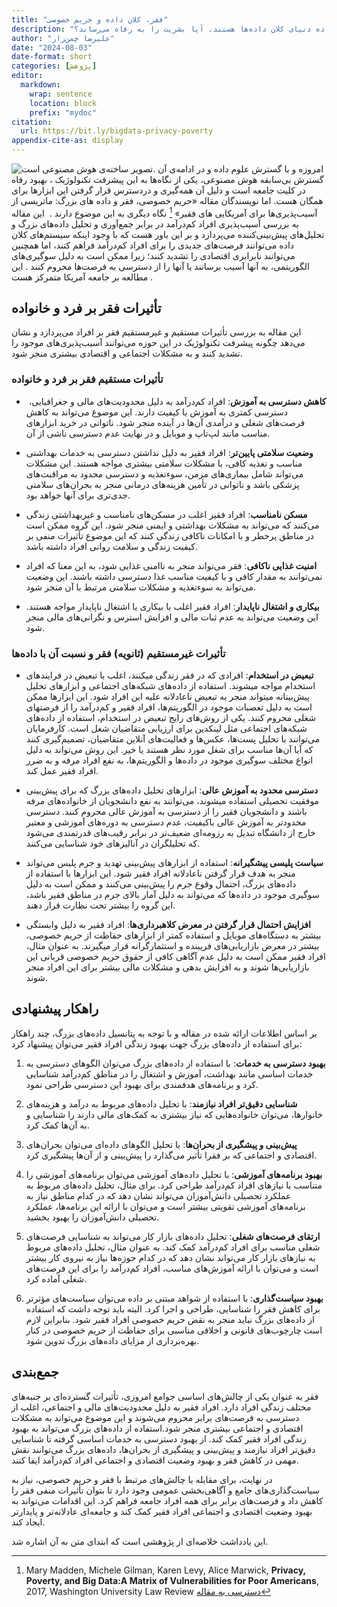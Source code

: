 ```yaml
---
title: "فقر، کلان داده و حریم خصوصی"
description: "پیشرفت تکنولوژی‌هایی مثل هوش مصنوعی که زاده دنیای کلان داده‌ها هستند، آیا بشریت را به رفاه می‌رساند؟"
author: "علیرضا چمن‌زار"
date: "2024-08-03"
date-format: short
categories: [پژوهش]
editor: 
  markdown: 
    wrap: sentence
    location: block
    prefix: "mydoc"
citation:
  url: https://bit.ly/bigdata-privacy-poverty
appendix-cite-as: display
---
```


![تصویر ساخته‌ی هوش مصنوعی است.](bigdatavsprivacy.jpeg "تصویر ساخته‌ی هوش مصنوعی است.") امروزه و با گسترش علوم داده و در ادامه‌ی آن گسترش بی‌سابقه هوش مصنوعی، یکی از نگاه‌ها به این پیشرفت تکنولوژیک ، بهبود رفاه در کلیت جامعه است و دلیل آن همه‌گیری و دردسترس قرار گرفتن این ابزارها برای همگان هست.
اما نویسندگان مقاله «حریم خصوصی، فقر و داده های بزرگ: ماتریسی از آسیب‌پذیری‌ها برای آمریکایی های فقیر» [^1] نگاه دیگری به این موضوع دارند
.  این مقاله به بررسی آسیب‌پذیری افراد کم‌درآمد در برابر جمع‌آوری و تحلیل داده‌های بزرگ و تحلیل‌های پیش‌بینی‌کننده می‌پردازد و بر این باور هست که با وجود اینکه سیستم‌های کلان داده می‌توانند فرصت‌های جدیدی را برای افراد کم‌درآمد فراهم کنند، اما همچنین می‌توانند نابرابری اقتصادی را تشدید کنند؛ زیرا ممکن است به دلیل سوگیری‌های الگوریتمی، به آنها آسیب برسانند یا آنها را از دسترسی به فرصت‌ها محروم کنند
. این مطالعه بر جامعه آمریکا متمرکز هست
.

[^1]: Mary Madden, Michele Gilman, Karen Levy, Alice Marwick, **Privacy, Poverty, and Big Data:A Matrix of Vulnerabilities for Poor Americans**, 2017, Washington University Law Review [دسترسی به مقاله](https://openscholarship.wustl.edu/cgi/viewcontent.cgi?article=6265&context=law_lawreview "Privacy, Poverty, and Big Data: A Matrix of Vulnerabilities for Poor Americans")

## تأثیرات فقر بر فرد و خانواده

این مقاله به بررسی تأثیرات مستقیم و غیرمستقیم فقر بر افراد می‌پردازد و نشان می‌دهد چگونه پیشرفت تکنولوژیک در این حوزه می‌توانند آسیب‌پذیری‌های موجود را تشدید کنند و به مشکلات اجتماعی و اقتصادی بیشتری منجر شود.

### تأثیرات مستقیم فقر بر فرد و خانواده

-    **کاهش دسترسی به آموزش**: افراد کم‌درآمد به دلیل محدودیت‌های مالی و جغرافیایی، دسترسی کمتری به آموزش با کیفیت دارند.
    این موضوع می‌تواند به کاهش فرصت‌های شغلی و درآمدی آن‌ها در آینده منجر شود.
    ناتوانی در خرید ابزارهای مناسب مانند لپ‌تاپ و موبایل و در نهایت عدم دسترسی ناشی از آن.

-   **وضعیت سلامتی پایین‌تر**: افراد فقیر به دلیل نداشتن دسترسی به خدمات بهداشتی مناسب و تغذیه کافی، با مشکلات سلامتی بیشتری مواجه هستند.
    این مشکلات می‌تواند شامل بیماری‌های مزمن، سوءتغذیه و دسترسی محدود به مراقبت‌های پزشکی باشد و ناتوانی در تأمین هزینه‌های درمانی منجر به بحران‌های سلامتی جدی‌تری برای آنها خواهد بود.

-   **مسکن نامناسب**: افراد فقیر اغلب در مسکن‌های نامناسب و غیربهداشتی زندگی می‌کنند که می‌تواند به مشکلات بهداشتی و ایمنی منجر شود.
    این گروه ممکن است در مناطق پرخطر و با امکانات ناکافی زندگی کنند که این موضوع تأثیرات منفی بر کیفیت زندگی و سلامت روانی افراد داشته باشد.

-   **امنیت غذایی ناکافی**: فقر می‌تواند منجر به ناامنی غذایی شود، به این معنا که افراد نمی‌توانند به مقدار کافی و با کیفیت مناسب غذا دسترسی داشته باشند.
    این وضعیت می‌تواند به سوءتغذیه و مشکلات سلامتی مرتبط با آن منجر شود.

-   **بیکاری و اشتغال ناپایدار**: افراد فقیر اغلب با بیکاری یا اشتغال ناپایدار مواجه هستند.
    این وضعیت می‌تواند به عدم ثبات مالی و افزایش استرس و نگرانی‌های مالی منجر شود.

### تأثیرات غیرمستقیم (ثانویه) فقر و نسبت آن با داده‌ها

-   **تبعیض در استخدام**: افرادی که در فقر زندگی میکنند، اغلب با تبعیض در فرایندهای استخدام مواجه میشوند.
    استفاده از داده‌های شبکه‌های اجتماعی و ابزارهای تحلیل پیش‌بینانه میتواند منجر به تبعیض ناعادلانه علیه این افراد شود.
    این ابزارها ممکن است به دلیل تعصبات موجود در الگوریتم‌ها، افراد فقیر و کم‌درآمد را از فرصتهای شغلی محروم کنند.
    یکی از روش‌های رایج تبعیض در استخدام، استفاده از داده‌های شبکه‌های اجتماعی مثل لینکدین برای ارزیابی متقاضیان شغل است.
    کارفرمایان می‌توانند با تحلیل پست‌ها، عکس‌ها و فعالیت‌های آنلاین متقاضیان، تصمیم‌گیری کنند که آیا آن‌ها مناسب برای شغل مورد نظر هستند یا خیر.
    این روش می‌تواند به دلیل انواع مختلف سوگیری موجود در داده‌ها و الگوریتم‌ها، به نفع افراد مرفه و به ضرر افراد فقیر عمل کند.

-   **دسترسی محدود به آموزش عالی**: ابزارهای تحلیل داده‌های بزرگ که برای پیش‌بینی موفقیت تحصیلی استفاده میشوند، می‌توانند به نفع دانشجویان از خانواده‌های مرفه باشند و دانشجویان فقیر را از دسترسی به آموزش عالی محروم کنند.
    دسترسی محدودتر به آموزش عالی باکیفیت، عدم دسترسی به دوره‌های آموزشی و معتبر خارج از دانشگاه تبدیل به رزومه‌ای ضعیف‌تر در برابر رقیب‌های قدرتمندی می‌شود که تحلیلگران در آنالیزهای خود شناسایی می‌کنند.

-   **سیاست پلیسی پیشگیرانه**: استفاده از ابزارهای پیش‌بینی تهدید و جرم پلیس می‌تواند منجر به هدف قرار گرفتن ناعادلانه افراد فقیر شود.
    این ابزارها با استفاده از داده‌های بزرگ، احتمال وقوع جرم را پیش‌بینی می‌کنند و ممکن است به دلیل سوگیری موجود در داده‌ها که می‌تواند به دلیل آمار بالای جرم‌ در مناطق فقیر باشد، این گروه را بیشتر تحت نظارت قرار دهند.

-   **افزایش احتمال قرار گرفتن در معرض کلاهبرداری‌ها**: افراد فقیر به دلیل وابستگی بیشتر به دستگاه‌های موبایل و استفاده کمتر از ابزارهای حفاظت از حریم خصوصی، بیشتر در معرض بازاریابی‌های فریبنده و استثمارگرانه قرار میگیرند.
    به عنوان مثال، افراد فقیر ممکن است به دلیل عدم آگاهی کافی از حقوق حریم خصوصی قربانی‌ این بازاریابی‌ها شوند و به افزایش بدهی و مشکلات مالی بیشتر برای این افراد منجر شوند.

## راهکار پیشنهادی

بر اساس اطلاعات ارائه شده در مقاله و با توجه به پتانسیل داده‌های بزرگ، چند راهکار برای استفاده از داده‌های بزرگ جهت بهبود زندگی افراد فقیر می‌توان پیشنهاد کرد:

1.  **بهبود دسترسی به خدمات**: با استفاده از داده‌های بزرگ می‌توان الگوهای دسترسی به خدمات اساسی مانند بهداشت، آموزش و اشتغال را در مناطق کم‌درآمد شناسایی کرد و برنامه‌های هدفمندی برای بهبود این دسترسی طراحی نمود.

2.  **شناسایی دقیق‌تر افراد نیازمند**: با تحلیل داده‌های مربوط به درآمد و هزینه‌های خانوارها، می‌توان خانواده‌هایی که نیاز بیشتری به کمک‌های مالی دارند را شناسایی و به آن‌ها کمک کرد.

3.  **پیش‌بینی و پیشگیری از بحران‌ها**: با تحلیل الگوهای داده‌ای می‌توان بحران‌های اقتصادی و اجتماعی که بر فقرا تأثیر می‌گذارد را پیش‌بینی و از آن‌ها پیشگیری کرد.

4.  **بهبود برنامه‌های آموزشی**: با تحلیل داده‌های آموزشی می‌توان برنامه‌های آموزشی را متناسب با نیازهای افراد کم‌درآمد طراحی کرد.
    برای مثال، تحلیل داده‌های مربوط به عملکرد تحصیلی دانش‌آموزان می‌تواند نشان دهد که در کدام مناطق نیاز به برنامه‌های آموزشی تقویتی بیشتر است و می‌توان با ارائه این برنامه‌ها، عملکرد تحصیلی دانش‌آموزان را بهبود بخشید.

5.  **ارتقای فرصت‌های شغلی**: تحلیل داده‌های بازار کار می‌تواند به شناسایی فرصت‌های شغلی مناسب برای افراد کم‌درآمد کمک کند.
    به عنوان مثال، تحلیل داده‌های مربوط به نیازهای بازار کار می‌تواند نشان دهد که در کدام حوزه‌ها نیاز به نیروی کار بیشتر است و می‌توان با ارائه آموزش‌های مناسب، افراد کم‌درآمد را برای این فرصت‌های شغلی آماده کرد.

6.  **بهبود سیاست‌گذاری**: با استفاده از شواهد مبتنی بر داده می‌توان سیاست‌های مؤثرتر برای کاهش فقر را شناسایی، طراحی و اجرا کرد.
    البته باید توجه داشت که استفاده از داده‌های بزرگ نباید منجر به نقض حریم خصوصی افراد فقیر شود.
    بنابراین لازم است چارچوب‌های قانونی و اخلاقی مناسبی برای حفاظت از حریم خصوصی در کنار بهره‌برداری از مزایای داده‌های بزرگ تدوین شود.

## جمع‌بندی

فقر به عنوان یکی از چالش‌های اساسی جوامع امروزی، تأثیرات گسترده‌ای بر جنبه‌های مختلف زندگی افراد دارد.
افراد فقیر به دلیل محدودیت‌های مالی و اجتماعی، اغلب از دسترسی به فرصت‌های برابر محروم می‌شوند و این موضوع می‌تواند به مشکلات اقتصادی و اجتماعی بیشتری منجر شود.استفاده از داده‌های بزرگ می‌تواند به بهبود زندگی افراد فقیر کمک کند.
از بهبود دسترسی به خدمات اساسی گرفته تا شناسایی دقیق‌تر افراد نیازمند و پیش‌بینی و پیشگیری از بحران‌ها، داده‌های بزرگ می‌توانند نقش مهمی در کاهش فقر و بهبود وضعیت اقتصادی و اجتماعی افراد کم‌درآمد ایفا کنند.

در نهایت، برای مقابله با چالش‌های مرتبط با فقر و حریم خصوصی، نیاز به سیاست‌گذاری‌های جامع و آگاهی‌بخشی عمومی وجود دارد تا بتوان تأثیرات منفی فقر را کاهش داد و فرصت‌های برابر برای همه افراد جامعه فراهم کرد.
این اقدامات می‌تواند به بهبود وضعیت اقتصادی و اجتماعی افراد فقیر کمک کند و جامعه‌ای عادلانه‌تر و پایدارتر ایجاد کند.

این یادداشت خلاصه‌ای از پژوهشی است که ابتدای متن به آن اشاره شد.
